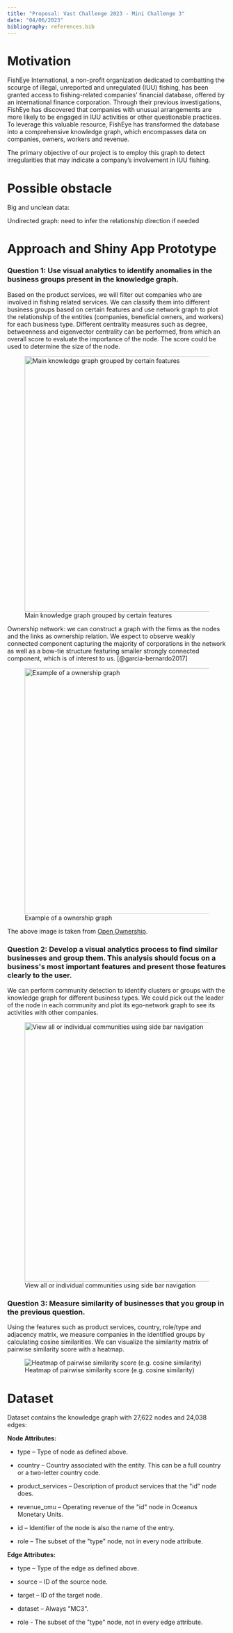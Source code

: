 ```yaml
---
title: "Proposal: Vast Challenge 2023 - Mini Challenge 3"
date: "04/06/2023"
bibliography: references.bib
---
```


# Motivation

FishEye International, a non-profit organization dedicated to combatting the scourge of illegal, unreported and unregulated (IUU) fishing, has been granted access to fishing-related companies' financial database, offered by an international finance corporation. Through their previous investigations, FishEye has discovered that companies with unusual arrangements are more likely to be engaged in IUU activities or other questionable practices. To leverage this valuable resource, FishEye has transformed the database into a comprehensive knowledge graph, which encompasses data on companies, owners, workers and revenue.

The primary objective of our project is to employ this graph to detect irregularities that may indicate a company's involvement in IUU fishing.

# Possible obstacle

Big and unclean data:

Undirected graph: need to infer the relationship direction if needed

# Approach and Shiny App Prototype

### Question 1: Use visual analytics to identify anomalies in the business groups present in the knowledge graph.

Based on the product services, we will filter out companies who are involved in fishing related services. We can classify them into different business groups based on certain features and use network graph to plot the relationship of the entities (companies, beneficial owners, and workers) for each business type. Different centrality measures such as degree, betweenness and eigenvector centrality can be performed, from which an overall score to evaluate the importance of the node. The score could be used to determine the size of the node.

![Main knowledge graph grouped by certain features](Q1.%20Network%20graph.png){fig-align="center" width="588"}

Ownership network: we can construct a graph with the firms as the nodes and the links as ownership relation. We expect to observe weakly connected component capturing the majority of corporations in the network as well as a bow-tie structure featuring smaller strongly connected component, which is of interest to us. [@garcia-bernardo2017]

![Example of a ownership graph](q1.png){fig-align="center" width="566"}

The above image is taken from [Open Ownership](https://www.openownership.org/en/news/connecting-beneficial-ownership-peps-and-sanctions-data-with-openscreening/).

### Question 2: Develop a visual analytics process to find similar businesses and group them. This analysis should focus on a business\'s most important features and present those features clearly to the user.

We can perform community detection to identify clusters or groups with the knowledge graph for different business types. We could pick out the leader of the node in each community and plot its ego-network graph to see its activities with other companies.

![View all or individual communities using side bar navigation](Question2.PNG){fig-align="center" width="597"}

### Question 3: Measure similarity of businesses that you group in the previous question.

Using the features such as product services, country, role/type and adjacency matrix, we measure companies in the identified groups by calculating cosine similarities. We can visualize the similarity matrix of pairwise similarity score with a heatmap.

![Heatmap of pairwise similarity score (e.g. cosine similarity)](q3.png){fig-align="center"}

# Dataset

Dataset contains the knowledge graph with 27,622 nodes and 24,038 edges:

**Node Attributes:**

-   type -- Type of node as defined above.

-   country -- Country associated with the entity. This can be a full country or a two-letter country code.

-   product_services -- Description of product services that the \"id\" node does.

-   revenue_omu -- Operating revenue of the \"id\" node in Oceanus Monetary Units.

-   id -- Identifier of the node is also the name of the entry.

-   role -- The subset of the \"type\" node, not in every node attribute.

**Edge Attributes:**

-   type -- Type of the edge as defined above.

-   source -- ID of the source node.

-   target -- ID of the target node.

-   dataset -- Always \"MC3\".

-   role - The subset of the \"type\" node, not in every edge attribute.

